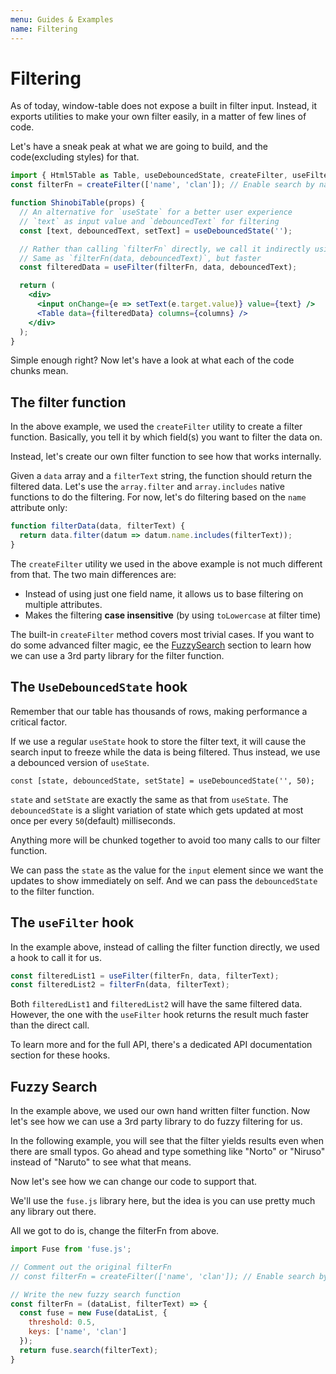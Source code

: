 ```yaml
---
menu: Guides & Examples
name: Filtering
---
```



# Filtering

As of today, window-table does not expose a built in filter input.
Instead, it exports utilities to make your own filter easily,
in a matter of few lines of code.

Let's have a sneak peak at what
we are going to build, and the code(excluding styles) for that.

<BasicFilterTable />

```jsx harmony
import { Html5Table as Table, useDebouncedState, createFilter, useFilter } from 'window-table';
const filterFn = createFilter(['name', 'clan']); // Enable search by name and search by clan

function ShinobiTable(props) {
  // An alternative for `useState` for a better user experience
  // `text` as input value and `debouncedText` for filtering
  const [text, debouncedText, setText] = useDebouncedState('');

  // Rather than calling `filterFn` directly, we call it indirectly using the useFilter hook
  // Same as `filterFn(data, debouncedText)`, but faster
  const filteredData = useFilter(filterFn, data, debouncedText);

  return (
    <div>
      <input onChange={e => setText(e.target.value)} value={text} />
      <Table data={filteredData} columns={columns} />
    </div>
  );
}
```

Simple enough right?
Now let's have a look at what each of the code chunks mean.

## The filter function
In the above example, we used the `createFilter` utility
to create a filter function. Basically, you tell it by which
field(s) you want to filter the data on.

Instead, let's create our own filter function to see how that
works internally.

Given a `data` array and a `filterText` string, the
function should return the filtered data. Let's use the
`array.filter` and `array.includes` native functions to
do the filtering. For now, let's do filtering based on the
`name` attribute only:

```jsx harmony
function filterData(data, filterText) {
  return data.filter(datum => datum.name.includes(filterText));
}
```

The `createFilter` utility we used in the above example is not
much different from that. The two main differences are:

* Instead of using just one field name,
it allows us to base filtering on multiple attributes.
* Makes the filtering **case insensitive**
(by using `toLowercase` at filter time)

The built-in `createFilter` method covers most trivial cases.
If you want to do some advanced filter magic,
ee the [FuzzySearch](#fuzzy-search) section to learn how we
can use a 3rd party library for the filter function.

## The `UseDebouncedState` hook
Remember that our table has thousands of rows, making
performance a critical factor.

If we use a regular `useState`
hook to store the filter text, it will cause the search input to
freeze while the data is being filtered.
Thus instead, we use a debounced version of `useState`.

`const [state, debouncedState, setState] = useDebouncedState('', 50);`

`state` and `setState` are exactly the same as that from
`useState`. The `debouncedState` is a slight variation of state
which gets updated at most once per every `50`(default) milliseconds.

Anything more will be chunked together to avoid too many
calls to our filter function.

We can pass the `state` as the value for the `input` element since
we want the updates to show immediately on self. And we can
pass the `debouncedState` to the filter function.

## The `useFilter` hook
In the example above, instead of calling the filter function
directly, we used a hook to call it for us.

```jsx harmony
const filteredList1 = useFilter(filterFn, data, filterText);
const filteredList2 = filterFn(data, filterText);
```
Both `filteredList1` and `filteredList2` will have the same
filtered data. However, the one with the `useFilter` hook
returns the result much faster than the direct call.

To learn more and for the full API, there's a dedicated
API documentation section for these hooks.

## Fuzzy Search

In the example above, we used our own hand written filter function.
Now let's see how we can use a 3rd party library to do fuzzy
filtering for us.

In the following example, you will see that the filter
yields results even when there are small typos. Go ahead and
type something like  "Norto" or "Niruso" instead of "Naruto"
to see what that means.

<FuzzyFilterTable />

Now let's see how we can change our code to support that.

We'll use the `fuse.js` library here, but the idea is you can use
pretty much any library out there.

All we got to do is, change the filterFn from above.

```jsx harmony
import Fuse from 'fuse.js';

// Comment out the original filterFn
// const filterFn = createFilter(['name', 'clan']); // Enable search by name and search by clan

// Write the new fuzzy search function
const filterFn = (dataList, filterText) => {
  const fuse = new Fuse(dataList, {
    threshold: 0.5,
    keys: ['name', 'clan']
  });
  return fuse.search(filterText);
}

```
